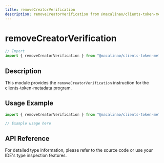 ```yaml
---
title: removeCreatorVerification
description: removeCreatorVerification from @macalinao/clients-token-metadata
---
```


# removeCreatorVerification

```typescript
// Import
import { removeCreatorVerification } from "@macalinao/clients-token-metadata";
```

## Description

This module provides the `removeCreatorVerification` instruction for the clients-token-metadata program.

## Usage Example

```typescript
import { removeCreatorVerification } from "@macalinao/clients-token-metadata";

// Example usage here
```

## API Reference

For detailed type information, please refer to the source code or use your IDE's type inspection features.
